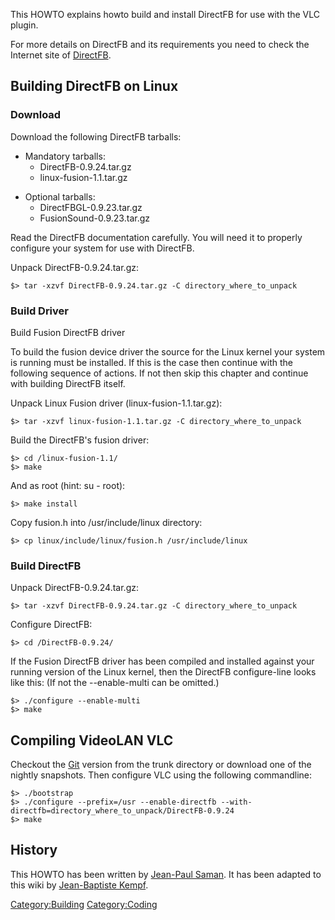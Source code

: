 This HOWTO explains howto build and install DirectFB for use with the VLC {{docmod|directfb}} plugin.

For more details on DirectFB and its requirements you need to check the Internet site of [http://www.directfb.org/ DirectFB].

== Building DirectFB on Linux ==

=== Download ===
Download the following DirectFB tarballs:

* Mandatory tarballs:
** DirectFB-0.9.24.tar.gz
** linux-fusion-1.1.tar.gz

* Optional tarballs:
** DirectFBGL-0.9.23.tar.gz
** FusionSound-0.9.23.tar.gz

Read the DirectFB documentation carefully. You will need it to properly configure your system for use with DirectFB.

Unpack DirectFB-0.9.24.tar.gz:
 $> tar -xzvf DirectFB-0.9.24.tar.gz -C directory_where_to_unpack

=== Build Driver ===
Build Fusion DirectFB driver

To build the fusion device driver the source for the Linux kernel your system is running must be installed. 
If this is the case then continue with the following sequence of actions. If not then skip this chapter and continue with building DirectFB itself.

Unpack Linux Fusion driver (linux-fusion-1.1.tar.gz):
 $> tar -xzvf linux-fusion-1.1.tar.gz -C directory_where_to_unpack

Build the DirectFB's fusion driver:
 $> cd /linux-fusion-1.1/
 $> make

And as root (hint: su - root):
 $> make install

Copy fusion.h into /usr/include/linux directory:
 $> cp linux/include/linux/fusion.h /usr/include/linux

=== Build DirectFB ===

Unpack DirectFB-0.9.24.tar.gz:
 $> tar -xzvf DirectFB-0.9.24.tar.gz -C directory_where_to_unpack

Configure DirectFB:
 $> cd /DirectFB-0.9.24/

If the Fusion DirectFB driver has been compiled and installed against your running version of the Linux kernel, then the DirectFB configure-line looks like this: (If not the --enable-multi can be omitted.)
 $> ./configure --enable-multi
 $> make

== Compiling VideoLAN VLC ==

Checkout the [[Git]] version from the trunk directory or download one of the nightly snapshots. Then configure VLC using the following commandline:
 $> ./bootstrap
 $> ./configure --prefix=/usr --enable-directfb --with-directfb=directory_where_to_unpack/DirectFB-0.9.24
 $> make

== History ==
This HOWTO has been written by [mailto:jpsaman_at_videolan_dot_org Jean-Paul Saman].
It has been adapted to this wiki by [[User:J-b| Jean-Baptiste Kempf]].

[[Category:Building]] [[Category:Coding]]